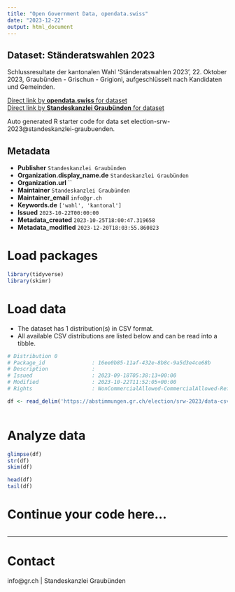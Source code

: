 ```yaml
---
title: "Open Government Data, opendata.swiss"
date: "2023-12-22"
output: html_document
---
```


## Dataset: Ständeratswahlen 2023

Schlussresultate der kantonalen Wahl 'Ständeratswahlen 2023', 22. Oktober 2023, Graubünden - Grischun - Grigioni, aufgeschlüsselt nach Kandidaten und Gemeinden.

[Direct link by **opendata.swiss** for dataset](https://opendata.swiss/de/dataset/standeratswahlen-20231)<br>
[Direct link by **Standeskanzlei Graubünden** for dataset](https://abstimmungen.gr.ch/election/srw-2023/data)

Auto generated R starter code for data set election-srw-2023@standeskanzlei-graubuenden.

## Metadata

- **Publisher** `Standeskanzlei Graubünden`
- **Organization.display_name.de** `Standeskanzlei Graubünden`
- **Organization.url** ``
- **Maintainer** `Standeskanzlei Graubünden`
- **Maintainer_email** `info@gr.ch`
- **Keywords.de** `['wahl', 'kantonal']`
- **Issued** `2023-10-22T00:00:00`
- **Metadata_created** `2023-10-25T18:00:47.319658`
- **Metadata_modified** `2023-12-20T18:03:55.860823`


# Load packages

```r

library(tidyverse)
library(skimr)

```

# Load data

-   The dataset has 1 distribution(s) in CSV format.
-   All available CSV distributions are listed below and can be read into a tibble.

```r

# Distribution 0
# Package_id               : 16ee0b85-11af-432e-8b8c-9a5d3e4ce68b
# Description              : 
# Issued                   : 2023-09-18T05:38:13+00:00
# Modified                 : 2023-10-22T11:52:05+00:00
# Rights                   : NonCommercialAllowed-CommercialAllowed-ReferenceRequired

df <- read_delim('https://abstimmungen.gr.ch/election/srw-2023/data-csv')



```

# Analyze data

```r

glimpse(df)
str(df)
skim(df)

head(df)
tail(df)

```

# Continue your code here...

```r

```

------------------------------------------------------------------------

# Contact

info@gr.ch | Standeskanzlei Graubünden
